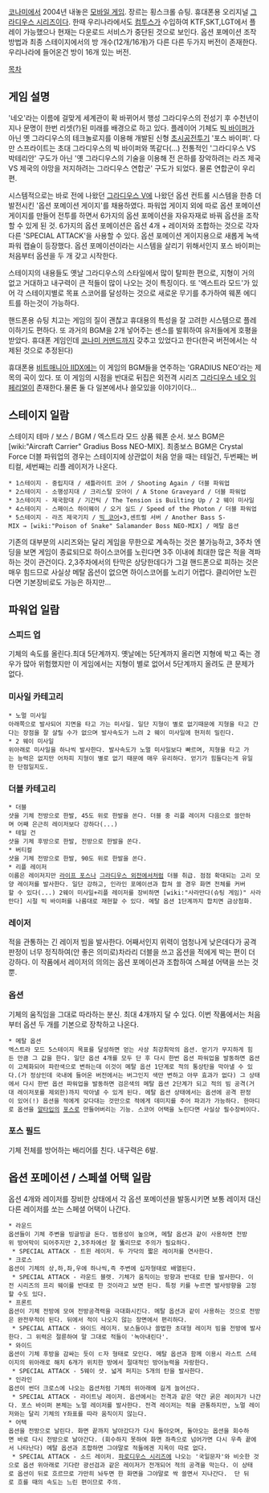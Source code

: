 [[코나미]]에서 2004년 내놓은 [[모바일 게임]]. 장르는 횡스크롤 슈팅. 휴대폰용 오리지널 [[그라디우스 시리즈]]이다. 한때 우리나라에서도 [[컴투스]]가 수입하여 KTF,SKT,LGT에서 플레이 가능했으나 현재는 다운로드 서비스가 중단된 것으로 보인다. 옵션 포메이션 조작방법과 최종 스테이지에서의 방 개수(12개/16개)가 다른 다른 두가지 버전이 존재한다. 우리나라에 들어온건 방이 16개 있는 버전.

[[목차]]

== 게임 설명 ==
'네오'라는 이름에 걸맞게 세계관이 확 바뀌어서 행성 그라디우스의 전성기 후 수천년이 지나 문명이 한번 리셋(?)된 미래를 배경으로 하고 있다. 플레이어 기체도 [[빅 바이퍼]]가 아닌 옛 그라디우스의 테크놀로지를 이용해 개발된 신형 [[초시공전투기]] '포스 바이퍼'. 다만 스프라이트는 초대 그라디우스의 빅 바이퍼와 똑같다(...) 전통적인 '그라디우스 VS 박테리안' 구도가 아닌 '옛 그라디우스의 기술을 이용해 전 은하를 장악하려는 라즈 제국 VS 제국의 야망을 저지하려는 그라디우스 연합군' 구도가 되었다. 물론 연합군이 우리편.

시스템적으로는 바로 전에 나왔던 [[그라디우스 V]]에 나왔던 옵션 컨트롤 시스템을 한층 더 발전시킨 '옵션 포메이션 게이지'를 채용하였다. 파워업 게이지 외에 따로 옵션 포메이션 게이지를 만들어 전투를 하면서 6가지의 옵션 포메이션을 자유자재로 바꿔 옵션을 조작할 수 있게 된 것. 6가지의 옵션 포메이션은 옵션 4개 + 레이저와 조합하는 것으로 각자 다른 'SPECIAL ATTACK'을 사용할 수 있다. 옵션 포메이션 게이지용으로 새롭게 녹색 파워 캡슐이 등장했다. 옵션 포메이션이라는 시스템을 살리기 위해서인지 포스 바이퍼는 처음부터 옵션을 두 개 갖고 시작한다.

스테이지의 내용들도 옛날 그라디우스의 스타일에서 많이 탈피한 편으로, 지형이 거의 없고 거대하고 내구력이 큰 적들이 많이 나오는 것이 특징이다. 또 '엑스트라 모드'가 있어 각 스테이지별로 목표 스코어를 달성하는 것으로 새로운 무기를 추가하여 웨폰 에디트를 하는것이 가능하다.

핸드폰용 슈팅 치고는 게임의 질이 괜찮고 휴대용의 특성을 잘 고려한 시스템으로 플레이하기도 편하다. 또 과거의 BGM을 2개 넣어주는 센스를 발휘하여 유저들에게 호평을 받았다. 휴대폰 게임인데 [[코나미 커맨드]]까지 갖추고 있었다고 한다(한국 버전에서는 삭제된 것으로 추정된다)

휴대폰용 [[비트매니아 IIDX]]에는 이 게임의 BGM들을 연주하는 'GRADIUS NEO'라는 제목의 곡이 있다. 또 이 게임의 시점을 반대로 뒤집은 외전격 시리즈 [[그라디우스 네오 임페리얼]]이 존재한다.물론 둘 다 일본에서나 쓸모있을 이야기이다...


== 스테이지 일람 ==
스테이지 테마 / 보스 / BGM / 엑스트라 모드 상품 웨폰 순서.
보스 BGM은 [wiki:"Aircraft Carrier" Gradius Boss NEO-MIX]. 최종보스 BGM은 Crystal Force
더블 파워업의 경우는 스테이지에 상관없이 처음 얻을 때는 테일건, 두번째는 버티컬, 세번째는 리플 레이저가 나온다.

 * 1스테이지 - 중립지대 / 새틀라이트 코어 / Shooting Again / 더블 파워업
 * 2스테이지 - 소행성지대 / 크리스탈 모아이 / A Stone Graveyard / 더블 파워업
 * 3스테이지 - 제국함대 / 기간틱 / The Tension is Builting Up / 2 웨이 미사일
 * 4스테이지 - 스페이스 하이웨이 / 오거 실드 / Speed of the Photon / 더블 파워업
 * 5스테이지 - 라즈 제국기지 / [[빅 코어]]×3,센트럴 서버 / Another Bass S-MIX → [wiki:"Poison of Snake" Salamander Boss NEO-MIX] / 메탈 옵션

기존의 대부분의 시리즈와는 달리 게임을 무한으로 계속하는 것은 불가능하고, 3주차 엔딩을 보면 게임이 종료되므로 하이스코어를 노린다면 3주 이내에 최대한 많은 적을 격파하는 것이 관건이다. 2,3주차에서의 탄막은 상당한데다가 그걸 핸드폰으로 피하는 것은 매우 힘드므로 사실상 메탈 옵션이 없으면 하이스코어를 노리기 어렵다. 클리어만 노린다면 기본장비로도 가능은 하지만...


== 파워업 일람 ==

=== 스피드 업 ===
기체의 속도를 올린다.최대 5단계까지. 옛날에는 5단계까지 올리면 지형에 박고 죽는 경우가 많아 위험했지만 이 게임에서는 지형이 별로 없어서 5단계까지 올려도 큰 문제가 없다.

=== 미사일 카테고리 ===
 * 노멀 미사일
 아래쪽으로 발사되어 지면을 타고 가는 미사일. 일단 지형이 별로 없기때문에 지형을 타고 간다는 장점을 잘 살릴 수가 없으며 발사속도가 느려 2 웨이 미사일에 현저히 밀린다.
 * 2 웨이 미사일
 위아래로 미사일을 하나씩 발사한다. 발사속도가 노멀 미사일보다 빠르며, 지형을 타고 가는 능력은 없지만 어차피 지형이 별로 없기 때문에 매우 유리하다. 얻기가 힘들다는게 유일한 단점일지도.

=== 더블 카테고리 ===
 * 더블
 샷을 기체 전방으로 한발, 45도 위로 한발을 쏜다. 더블 중 리플 레이저 다음으로 쓸만하며 어째 은근히 레이저보다 강하다(...)
 * 테일 건
 샷을 기체 후방으로 한발, 전방으로 한발을 쏜다.
 * 버티컬
 샷을 기체 전방으로 한발, 90도 위로 한발을 쏜다.
 * 리플 레이저
 이름은 레이저지만 [[라이프 포스]]나 [[그라디우스 외전]]에서처럼 더블 취급. 점점 확대되는 고리 모양 레이저를 발사한다. 일단 강하고, 인라인 포메이션과 합쳐 쓸 경우 화면 전체를 커버할 수 있다(...) 2웨이 미사일+리플 레이저를 장비하면 [wiki:"사라만다(슈팅 게임)" 사라만다] 시절 빅 바이퍼를 나름대로 재현할 수 있다. 메탈 옵션 1단계까지 합치면 금상첨화.

=== 레이저 ===
적을 관통하는 긴 레이저 빔을 발사한다. 어째서인지 위력이 엄청나게 낮은데다가 공격 판정이 너무 정직하여(안 좋은 의미로)차라리 더블을 쓰고 옵션을 적에게 박는 편이 더 강하다. 이 작품에서 레이저의 의의는 옵션 포메이션과 조합하여 스페셜 어택을 쓰는 것뿐.

=== 옵션 ===
기체의 움직임을 그대로 따라하는 분신. 최대 4개까지 달 수 있다. 이번 작품에서는 처음부터 옵션 두 개를 기본으로 장착하고 나온다.

 * 메탈 옵션
 엑스트라 모드 5스테이지 목표를 달성하면 얻는 사상 최강최악의 옵션. 얻기가 무지하게 힘든 만큼 그 값을 한다. 일단 옵션 4개를 모두 단 후 다시 한번 옵션 파워업을 발동하면 옵션이 고체화되어 파란색으로 변하는데 이것이 메탈 옵션 1단계로 적의 통상탄을 막아낼 수 있다.(가 정상인데 국내에 들어온 버전에서는 버그인지 색만 변하고 아무 효과가 없다) 그 상태에서 다시 한번 옵션 파워업을 발동하면 검은색의 메탈 옵션 2단계가 되고 적의 빔 공격(거대 레이저포를 제외한)까지 막아낼 수 있게 된다. 메탈 옵션 상태에서는 옵션에 공격 판정이 있어(!) 옵션을 적에게 갖다대는 것만으로 적에게 데미지를 주어 파괴가 가능하다. 한마디로 옵션을 [[알타입]]의 [[포스]]로 만들어버리는 기능. 스코어 어택을 노린다면 사실상 필수장비이다.

=== 포스 필드 ===
기체 전체를 방어하는 배리어를 친다. 내구력은 6발.


== 옵션 포메이션 / 스페셜 어택 일람 ==
옵션 4개와 레이저를 장비한 상태에서 각 옵션 포메이션을 발동시키면 보통 레이저 대신 다른 레이저를 쏘는 스페셜 어택이 나간다.

 * 라운드
 옵션들이 기체 주변을 빙글빙글 돈다. 범용성이 높으며, 메탈 옵션과 같이 사용하면 전방위 방어막이 되어주지만 2,3주차에선 잘 뚫리므로 주의가 필요하다.
  * SPECIAL ATTACK - 트윈 레이저. 두 가닥의 짧은 레이저를 연사한다.
 * 크로스
 옵션이 기체의 상,하,좌,우에 하나씩,즉 주변에 십자형태로 배열된다.
  * SPECIAL ATTACK - 라운드 블렛. 기체가 움직이는 방향과 반대로 탄을 발사한다. 이전 시리즈의 프리 웨이를 반대로 한 것이라고 보면 된다. 특정 키를 누르면 발사방향을 고정할 수도 있다.
 * 프론트
 옵션이 기체 전방에 모여 전방공격력을 극대화시킨다. 메탈 옵션과 같이 사용하는 것으로 전방은 완전무적이 된다. 뒤에서 적이 나오지 않는 장면에서 편리하다.
  * SPECIAL ATTACK - 와이드 레이저. 보스들이나 쓸법한 초대형 레이저 빔을 전방에 발사한다. 그 위력은 절륜하여 말 그대로 적들이 '녹아내린다'.
 * 와이드
 옵션이 기체 후방을 감싸는 듯이 ㄷ자 형태로 모인다. 메탈 옵션과 함께 이용시 라스트 스테이지의 위아래로 해치 6개가 위치한 방에서 절대적인 방어능력을 자랑한다.
  * SPECIAL ATTACK - 5웨이 샷. 넓게 퍼지는 5개의 탄을 발사한다.
 * 인라인
 옵션이 썬더 크로스에 나오는 옵션처럼 기체의 위아래에 길게 늘어선다.
  * SPECIAL ATTACK - 라이트닝 레이저. 옵션에서는 전격과 같은 약간 굵은 레이저가 나간다. 포스 바이퍼 본체는 노멀 레이저를 발사한다. 전격 레이저는 적을 관통하지만, 노멀 레이저와는 달리 기체의 Y좌표를 따라 움직이지 않는다.
 * 어택
 옵션을 전방으로 날린다. 화면 끝까지 날아갔다가 다시 돌아오며, 돌아오는 옵션을 회수하면 바로 다시 전방으로 날아간다. (회수하지 못하여 화면 좌측으로 넘어가면 다시 우측 끝에서 나타난다) 메탈 옵션과 조합하면 그야말로 적들에겐 지옥이 따로 없다.
  * SPECIAL ATTACK - 소드 레이저. [[파로디우스 시리즈]]에 나오는 '국일문자'와 비슷한 것으로 옵션 위아래로 기다란 광선검과 같은 레이저가 전개되어 적의 공격을 막는다. 이 상태로 옵션이 뒤로 흐르므로 가만히 놔두면 한 화면을 그야말로 싹 쓸면서 지나간다.  단 뒤로 흐를 때의 속도는 느린 편이므로 주의.

